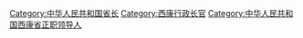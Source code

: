 [[Category:中华人民共和国省长|Category:中华人民共和国省长]]
[[Category:西康行政长官|Category:西康行政长官]]
[[Category:中华人民共和国西康省正职领导人|Category:中华人民共和国西康省正职领导人]]
